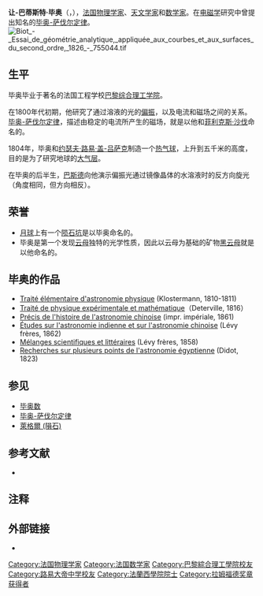 {{NoteTA
|G1 = Physics
|G2 = People
|1 = zh-cn:让-巴蒂斯特; zh-tw:尚-巴蒂斯特;
}}
{{Infobox Scientist
|name              = 让-巴蒂斯特·毕奥<br>{{lang|fr|Jean-Baptiste Biot}}
|image             = Jbiot.jpg
|birth_date        = 1774年4月21日
|birth_place       = [[巴黎|巴黎]]
|death_date        = {{death date and age|1862|2|3|1774|4|21}}
|death_place       = [[巴黎|巴黎]]
|residence         = 
|citizenship       = 
|nationality       = {{FRA}}
|ethnicity         = 
|field             = [[物理学|物理学]]，[[天文学|天文学]]，[[数学|数学]]
|work_institutions = 
|alma_mater        = 
|doctoral_advisor  = 
|doctoral_students = {{link-en|威廉·里奇|William Ritchie (physicist)}}
|known_for         = [[毕奥-萨伐尔定律|毕奥-萨伐尔定律]]
|author_abbrev_bot = 
|author_abbrev_zoo = 
|influences        = {{fact|[[巴斯德|巴斯德]]}}
|influenced        = 
|prizes            = 
|religion          = 
|footnotes         = 
|signature         =
}}
'''让-巴蒂斯特·毕奥'''{{NoteTag|法语人名Biot在现代人名翻译中译作“比奥”，但在指该物理学家时约定俗成译作“毕奥”。}}（{{lang-fr|Jean-Baptiste Biot}}，{{bd|1774年|4月21日|1862年|2月3日}}），[[法国|法国]][[物理学家|物理学家]]、[[天文学家|天文学家]]和[[数学家|数学家]]。在[[电磁学|电磁学]]研究中曾提出知名的[[毕奥-萨伐尔定律|毕奥-萨伐尔定律]]。
[[File:Biot_-_Essai_de_géométrie_analytique,_appliquée_aux_courbes_et_aux_surfaces_du_second_ordre,_1826_-_755044.tif|thumb]]

== 生平 ==
毕奥毕业于著名的法国工程学校[[巴黎综合理工学院|巴黎综合理工学院]]。

在1800年代初期，他研究了通过溶液的光的[[偏振|偏振]]，以及电流和磁场之间的关系。[[毕奥-萨伐尔定律|毕奥-萨伐尔定律]]，描述由稳定的电流所产生的磁场，就是以他和[[菲利克斯·沙伐|菲利克斯·沙伐]]命名的。

1804年，毕奥和[[约瑟夫·路易·盖-吕萨克|约瑟夫·路易·盖-吕萨克]]制造一个[[热气球|热气球]]，上升到五千米的高度，目的是为了研究地球的[[大气层|大气层]]。

在毕奥的后半生，[[巴斯德|巴斯德]]向他演示偏振光通过镜像晶体的水溶液时的反方向旋光（角度相同，但方向相反）。

== 荣誉 ==
*[[月球|月球]]上有一个[[陨石坑|陨石坑]]是以毕奥命名的。
* 毕奥是第一个发现[[云母|云母]]独特的光学性质，因此以云母为基础的矿物[[黑云母|黑云母]]就是以他命名的。

==毕奥的作品==
* [http://gallica.bnf.fr/ark:/12148/bpt6k92719n/f2 Traité élémentaire d'astronomie physique]{{Wayback|url=http://gallica.bnf.fr/ark:/12148/bpt6k92719n/f2 |date=20190503122345 }} (Klostermann, 1810-1811)
* [http://gallica.bnf.fr/ark:/12148/bpt6k94835n/f3 Traité de physique expérimentale et mathématique]{{Wayback|url=http://gallica.bnf.fr/ark:/12148/bpt6k94835n/f3 |date=20160308021957 }}（Deterville, 1816）
* [http://gallica.bnf.fr/ark:/12148/bpt6k94830x/f2 Précis de l'histoire de l'astronomie chinoise]{{Wayback|url=http://gallica.bnf.fr/ark:/12148/bpt6k94830x/f2 |date=20190502165033 }} (impr. impériale, 1861)
* [http://visualiseur.bnf.fr/ark:/12148/bpt6k38188 Études sur l'astronomie indienne et sur l'astronomie chinoise]{{Wayback|url=http://visualiseur.bnf.fr/ark:/12148/bpt6k38188 |date=20120128014412 }} (Lévy frères, 1862)
* [http://books.google.com/books?id=jm4tAAAAMAAJ&pg=PA1&dq=%22Jean-Baptiste+Biot%22&hl=fr Mélanges scientifiques et littéraires]{{Wayback|url=http://books.google.com/books?id=jm4tAAAAMAAJ&pg=PA1&dq=%22Jean-Baptiste+Biot%22&hl=fr |date=20110721192559 }} (Lévy frères, 1858)
* [http://books.google.com/books?id=KhoGAAAAQAAJ&pg=PA1&dq=%22Jean-Baptiste+Biot%22&hl=fr#PPR3,M1 Recherches sur plusieurs points de l'astronomie égyptienne]{{Wayback|url=http://books.google.com/books?id=KhoGAAAAQAAJ&pg=PA1&dq=%22Jean-Baptiste+Biot%22&hl=fr#PPR3,M1 |date=20110721192603 }} (Didot, 1823)

==参见==
* [[毕奥数|毕奥数]]
* [[毕奥-萨伐尔定律|毕奥-萨伐尔定律]]
* [[萊格爾_(隕石)|萊格爾 (隕石)]]

==参考文献==
*{{Citation
|id=[[PMID|PMID]]:14626764
|url=http://www.ncbi.nlm.nih.gov/pubmed/14626764
|last=Levitt
|first=Theresa
|publication-date=2003 Sep
|year=2003
|title=Biot's paper and Arago's plates. Photographic practice and the transparency of representation.
|volume=94
|issue=3
|periodical=
|pages=456-76
|accessdate=2009-01-29
|archive-date=2019-05-03
|archive-url=https://web.archive.org/web/20190503154416/https://www.ncbi.nlm.nih.gov/pubmed/14626764
|dead-url=no
}}

== 注释 ==
{{noteFoot}}
==外部链接==
* {{MacTutor Biography|id=Biot}}

{{拉姆福德奖章获得者}}
{{Authority control}}
{{DEFAULTSORT:biot}}
[[Category:法国物理学家|Category:法国物理学家]]
[[Category:法国数学家|Category:法国数学家]]
[[Category:巴黎綜合理工學院校友|Category:巴黎綜合理工學院校友]]
[[Category:路易大帝中学校友|Category:路易大帝中学校友]]
[[Category:法蘭西學院院士|Category:法蘭西學院院士]]
[[Category:拉姆福德奖章获得者|Category:拉姆福德奖章获得者]]